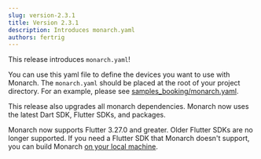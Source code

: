 ```yaml
---
slug: version-2.3.1
title: Version 2.3.1
description: Introduces monarch.yaml
authors: fertrig
---
```


This release introduces `monarch.yaml`! 

You can use this yaml file 
to define the devices you want to use with Monarch. The `monarch.yaml`
should be placed at the root of your project directory. For an example,
please see [samples_booking/monarch.yaml](https://github.com/Dropsource/monarch_samples/blob/main/samples_booking/monarch.yaml).

This release also upgrades all monarch dependencies. Monarch now 
uses the latest Dart SDK, Flutter SDKs, and packages.

Monarch now supports Flutter 3.27.0 and greater. Older Flutter SDKs 
are no longer supported. If you need a Flutter SDK that Monarch doesn't
support, you can build Monarch [on your local machine](https://github.com/Dropsource/monarch/wiki/Setting-up-your-local-development-environment).

